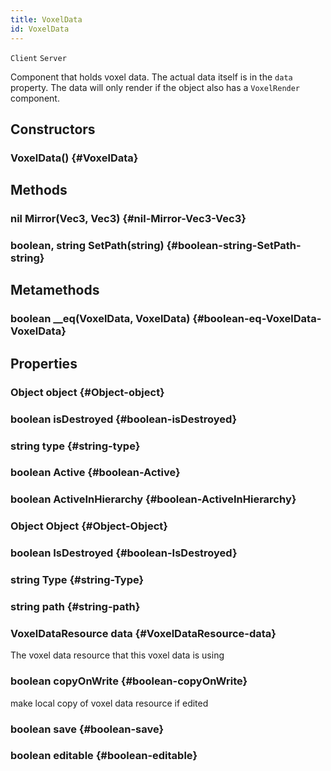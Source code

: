 ```yaml
---
title: VoxelData
id: VoxelData
---
```

`Client`
`Server`

Component that holds voxel data. The actual data itself is in the `data` property.
The data will only render if the object also has a `VoxelRender` component.

## Constructors

### VoxelData() {#VoxelData}

## Methods

### nil Mirror(Vec3, Vec3) {#nil-Mirror-Vec3-Vec3}

### boolean, string SetPath(string) {#boolean-string-SetPath-string}

## Metamethods

### boolean __eq(VoxelData, VoxelData) {#boolean-eq-VoxelData-VoxelData}

## Properties

### Object object {#Object-object}

### boolean isDestroyed {#boolean-isDestroyed}

### string type {#string-type}

### boolean Active {#boolean-Active}

### boolean ActiveInHierarchy {#boolean-ActiveInHierarchy}

### Object Object {#Object-Object}

### boolean IsDestroyed {#boolean-IsDestroyed}

### string Type {#string-Type}

### string path {#string-path}

### VoxelDataResource data {#VoxelDataResource-data}
The voxel data resource that this voxel data is using

### boolean copyOnWrite {#boolean-copyOnWrite}
make local copy of voxel data resource if edited 

### boolean save {#boolean-save}

### boolean editable {#boolean-editable}

